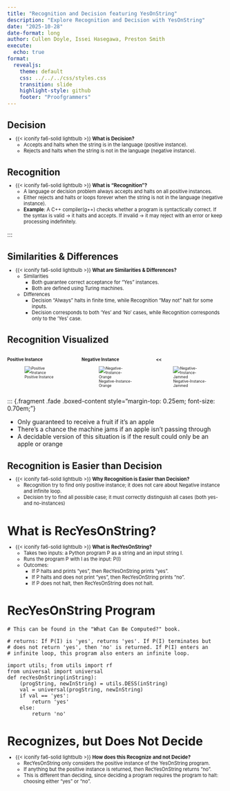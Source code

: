 ```yaml
---
title: "Recognition and Decision featuring YesOnString"
description: "Explore Recognition and Decision with YesOnString"
date: "2025-10-28"
date-format: long
author: Cullen Doyle, Issei Hasegawa, Preston Smith
execute:
  echo: true
format:
  revealjs:
    theme: default
    css: ../../../css/styles.css
    transition: slide
    highlight-style: github
    footer: "Proofgrammers"
---
```


## Decision

::: {.fragment style="margin-top: -0.5em; font-size: 0.8em;"} 
- {{< iconify fa6-solid lightbulb >}} **What is Decision?**
    - Accepts and halts when the string is in the
      language (positive instance).
    - Rejects and halts when the string is not in the
      language (negative instance).
:::

## Recognition

::: {.fragment style="margin-top: -0.5em; font-size: 0.8em;"} 
- {{< iconify fa6-solid lightbulb >}} **What is "Recognition"?**
    - A language or decision problem always accepts and halts on all positive instances.
    - Either rejects and halts or loops forever when the string is not in
      the language (negative instance).
    - **Example**: A C++ compiler(g++) checks whether a program is syntactically
      correct. If the syntax is valid → it halts and accepts. If invalid →
      it may reject with an error or keep processing indefinitely.
:::

:::

## Similarities & Differences

::: {.fragment style="margin-top: -0.5em; font-size: 0.8em;"} 
- {{< iconify fa6-solid lightbulb >}} **What are Similarities & Differences?**
    - Similarities
      - Both guarantee correct acceptance for “Yes” instances.
      - Both are defined using Turing machines.

    - Differences
      - Decision "Always" halts in finite time, while Recognition
        "May not" halt for some inputs.
      - Decision corresponds to both ‘Yes’ and ‘No’ cases, while Recognition
        corresponds only to the ‘Yes’ case.
:::

## Recognition Visualized

::: {.fragment style="margin-top: -0.5em; font-size: 0.6em;"} 

::: {.columns}

::: {.column width="33%"}
### Positive Instance

![Positive Instance](../teamfour/Artboard%201.webp)
:::

::: {.column width="33%"}

### Negative Instance

![Negative-Instance-Orange](../teamfour/Neg_instance.webp)
:::

::: {.column width="33%"}

### <<

![Negative-Instance-Jammed](../teamfour/Jammed_Instance.webp)
:::


:::

:::

::: {.fragment .fade .boxed-content style="margin-top: 0.25em; font-size: 0.70em;"}

- Only guaranteed to receive a fruit if it's an apple
- There's a chance the machine jams if an apple isn't passing through
- A decidable version of this situation is if the result could only be an apple or orange


## Recognition is Easier than Decision

::: {.fragment style="margin-top: -0.5em; font-size: 0.8em;"} 
- {{< iconify fa6-solid lightbulb >}} **Why Recognition is Easier than Decision?**
    - Recognition try to find only positive instance; it does not care about 
      Negative instance and infinite loop. 
    - Decision try to find all possible case; it must correctly distinguish
      all cases (both yes- and no-instances)
:::


# What is RecYesOnString?

::: {.fragment style="margin-top: -0.5em; font-size: 0.8em;"} 
- {{< iconify fa6-solid lightbulb >}} **What is RecYesOnString?**
    - Takes two inputs: a Python program P as a string and an input string I.
    - Runs the program P with I as the input: P(I)
    - Outcomes:
      - If P halts and prints "yes", then RecYesOnString prints "yes".
      - If P halts and does not print "yes", then RecYesOnString prints "no".
      - If P does not halt, then RecYesOnString does not halt.
:::


# RecYesOnString Program

```pyodide
# This can be found in the "What Can Be Computed?" book.

# returns: If P(I) is 'yes', returns 'yes'. If P(I) terminates but
# does not return 'yes', then 'no' is returned. If P(I) enters an
# infinite loop, this program also enters an infinite loop.

import utils; from utils import rf
from universal import universal  
def recYesOnString(inString):
    (progString, newInString) = utils.DESS(inString) 
    val = universal(progString, newInString)  
    if val == 'yes':
        return 'yes'
    else:
        return 'no'  
```


# Recognizes, but Does Not Decide

::: {.fragment style="margin-top: -0.5em; font-size: 0.8em;"} 
- {{< iconify fa6-solid lightbulb >}} **How does this Recognize and not Decide?**
    - RecYesOnString only considers the positive instance of the YesOnString program. 
    - If anything but the positive instance is returned, then RecYesOnString returns "no".
    - This is different than deciding, since deciding a program requires the program to halt: choosing either "yes" or "no".
:::
